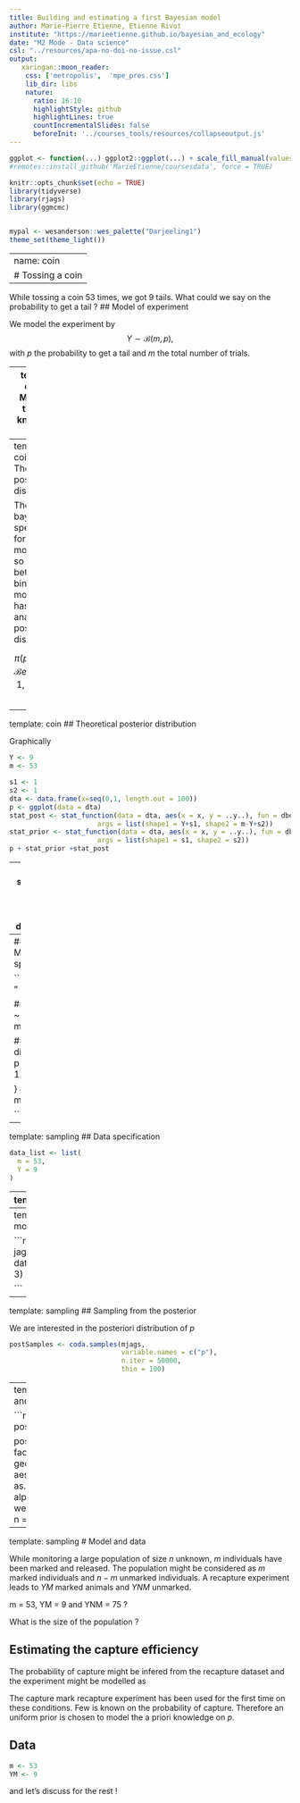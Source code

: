 ```yaml
---
title: Building and estimating a first Bayesian model
author: Marie-Pierre Etienne, Etienne Rivot 
institute: "https://marieetienne.github.io/bayesian_and_ecology"
date: "M2 Mode - Data science"
csl: "../resources/apa-no-doi-no-issue.csl"
output:
   xaringan::moon_reader:
    css: ['metropolis',  'mpe_pres.css']
    lib_dir: libs
    nature:
      ratio: 16:10
      highlightStyle: github
      highlightLines: true
      countIncrementalSlides: false
      beforeInit: '../courses_tools/resources/collapseoutput.js'
---
```



```r
ggplot <- function(...) ggplot2::ggplot(...) + scale_fill_manual(values = wesanderson::wes_palette(name = "Darjeeling1")) + scale_color_manual(values = wesanderson::wes_palette(name = "Darjeeling1")) 
#remotes::install_github('MarieEtienne/coursesdata', force = TRUE)
```


```r
knitr::opts_chunk$set(echo = TRUE)
library(tidyverse)
library(rjags)
library(ggmcmc)


mypal <- wesanderson::wes_palette("Darjeeling1")
theme_set(theme_light())
```

---
name: coin 
# Tossing a coin
--

While tossing a coin 53 times, we got 9 tails. What could we say on the probability to get a tail ?
## Model of experiment

We model the experiment by 
$$ Y \sim \mathcal{B}(m, p),$$ 
with $p$ the probability to get a tail and $m$ the total number of trials. 

---
template: coin
## Modelling the prior knowledge on $p$

As we never used that coin, we would like to add no information in the prior information. FIrst guess

$$ p \sim \mathcal{U}(0,1)$$

which is equivalent to

$$ p \sim \mathcal{B}eta(1,1)$$
---
template: coin
## Theoretical posterior distribution

The full bayesian specification for the model is a so called beta binomial model which has analytical posterior distribution.

$$\pi(p\vert  Y_{obs}) \sim \mathcal{B}eta(Y_{obs} + 1,  m-Y_{obs} +1)$$
---
template: coin
## Theoretical posterior distribution

Graphically

```r
Y <- 9
m <- 53
```

```r
s1 <- 1
s2 <- 1
dta <- data.frame(x=seq(0,1, length.out = 100))
p <- ggplot(data = dta)
stat_post <- stat_function(data = dta, aes(x = x, y = ..y..), fun = dbeta, colour=mypal[1], n = 100,
                      args = list(shape1 = Y+s1, shape2 = m-Y+s2))
stat_prior <- stat_function(data = dta, aes(x = x, y = ..y..), fun = dbeta, colour=mypal[2], n = 100,
                      args = list(shape1 = s1, shape2 = s2))
p + stat_prior +stat_post 

```

---
name: sampling
# Sampling from the posterior distribution

--
## Practical Model specification


```r
model <- "
model{

  ## model 
  Y ~ dbinom(p, m)

  ## Prior distribution
  p ~ dbeta(1, 1)

} # end model
"

```



---
template: sampling
## Data specification 

```r
data_list <- list(
  m = 53,
  Y = 9
)
```


---
template: sampling
## Initialisation 


```r
init_list <- list(
  p=0.1
)
```




---
template: sampling
## Combining, model and data


```r
mjags <- jags.model(file=textConnection(model), 
                    data=data_list,
                    inits=init_list, 
                    n.chains = 3)

```



---
template: sampling
## Sampling from the posterior

We are interested in the posteriori distribution of $p$


```r
postSamples <- coda.samples(mjags, 
                            variable.names = c("p"),
                            n.iter = 50000, 
                            thin = 100)

```


---
template: sampling
## Comparing sampled and theoretical distributions


```r
## a nicer format 
postSamples_df <-  postSamples %>% ggs()

postSamples_df %>%
  ggplot() + 
  facet_wrap(~as.factor(Chain)) +
  geom_histogram(data = postSamples_df, aes(x= value, y =..density.., fill = as.factor(Chain)), position = "identity", alpha = 0.7) + scale_fill_manual(values = wesanderson::wes_palette("FantasticFox1", n = 5)) + 
  stat_prior +
  stat_post   
```




---
template: sampling
# Model and data

While monitoring a large population of size $n$ unknown, $m$ individuals have been marked and released.
The population might be considered as $m$ marked individuals and $n-m$ unmarked individuals. 
A recapture experiment leads to $YM$ marked animals and $YNM$ unmarked. 

m = 53, YM = 9 and YNM = 75 ?



What is the size of the population ?




## Estimating the capture efficiency

The probability of capture might be infered from the recapture dataset and the experiment might be modelled as 
\begin{equation}
 YM \sim \mathcal{B}(m, p).
\end{equation}

The capture mark recapture experiment has been used for the first time on these conditions. Few is known on the probability of capture. Therefore an uniform prior is chosen to model the a priori knowledge on $p$.

## Data
```r
m <- 53
YM <- 9
```



and let's discuss for the rest !


